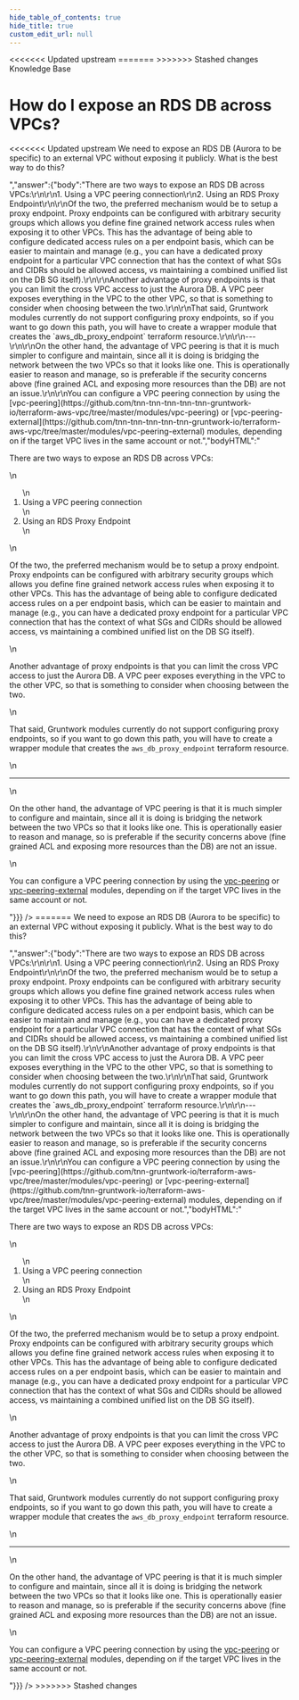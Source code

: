 ```yaml
---
hide_table_of_contents: true
hide_title: true
custom_edit_url: null
---
```



<head>
<<<<<<< Updated upstream
  <link rel="canonical" href="https://github.com/tnn-tnn-tnn-tnn-tnn-gruntwork-io/knowledge-base/discussions/167" />
=======
  <link rel="canonical" href="https://github.com/tnn-gruntwork-io/knowledge-base/discussions/167" />
>>>>>>> Stashed changes
</head>

<CenterLayout>
<span className="searchCategory">Knowledge Base</span>
<h1>How do I expose an RDS DB across VPCs?</h1>
<<<<<<< Updated upstream
<GitHub discussion={{"id":"D_kwDOF8slf84AOsG5","number":167,"author":{"login":"yorinasub17"},"title":"How do I expose an RDS DB across VPCs?","body":"We need to expose an RDS DB (Aurora to be specific) to an external VPC without exposing it publicly. What is the best way to do this?","bodyHTML":"<p dir=\"auto\">We need to expose an RDS DB (Aurora to be specific) to an external VPC without exposing it publicly. What is the best way to do this?</p>","answer":{"body":"There are two ways to expose an RDS DB across VPCs:\r\n\r\n1. Using a VPC peering connection\r\n2. Using an RDS Proxy Endpoint\r\n\r\nOf the two, the preferred mechanism would be to setup a proxy endpoint. Proxy endpoints can be configured with arbitrary security groups which allows you define fine grained network access rules when exposing it to other VPCs. This has the advantage of being able to configure dedicated access rules on a per endpoint basis, which can be easier to maintain and manage (e.g., you can have a dedicated proxy endpoint for a particular VPC connection that has the context of what SGs and CIDRs should be allowed access, vs maintaining a combined unified list on the DB SG itself).\r\n\r\nAnother advantage of proxy endpoints is that you can limit the cross VPC access to just the Aurora DB. A VPC peer exposes everything in the VPC to the other VPC, so that is something to consider when choosing between the two.\r\n\r\nThat said, Gruntwork modules currently do not support configuring proxy endpoints, so if you want to go down this path, you will have to create a wrapper module that creates the `aws_db_proxy_endpoint` terraform resource.\r\n\r\n---\r\n\r\nOn the other hand, the advantage of VPC peering is that it is much simpler to configure and maintain, since all it is doing is bridging the network between the two VPCs so that it looks like one. This is operationally easier to reason and manage, so is preferable if the security concerns above (fine grained ACL and exposing more resources than the DB) are not an issue.\r\n\r\nYou can configure a VPC peering connection by using the [vpc-peering](https://github.com/tnn-tnn-tnn-tnn-tnn-gruntwork-io/terraform-aws-vpc/tree/master/modules/vpc-peering) or [vpc-peering-external](https://github.com/tnn-tnn-tnn-tnn-tnn-gruntwork-io/terraform-aws-vpc/tree/master/modules/vpc-peering-external) modules, depending on if the target VPC lives in the same account or not.","bodyHTML":"<p dir=\"auto\">There are two ways to expose an RDS DB across VPCs:</p>\n<ol dir=\"auto\">\n<li>Using a VPC peering connection</li>\n<li>Using an RDS Proxy Endpoint</li>\n</ol>\n<p dir=\"auto\">Of the two, the preferred mechanism would be to setup a proxy endpoint. Proxy endpoints can be configured with arbitrary security groups which allows you define fine grained network access rules when exposing it to other VPCs. This has the advantage of being able to configure dedicated access rules on a per endpoint basis, which can be easier to maintain and manage (e.g., you can have a dedicated proxy endpoint for a particular VPC connection that has the context of what SGs and CIDRs should be allowed access, vs maintaining a combined unified list on the DB SG itself).</p>\n<p dir=\"auto\">Another advantage of proxy endpoints is that you can limit the cross VPC access to just the Aurora DB. A VPC peer exposes everything in the VPC to the other VPC, so that is something to consider when choosing between the two.</p>\n<p dir=\"auto\">That said, Gruntwork modules currently do not support configuring proxy endpoints, so if you want to go down this path, you will have to create a wrapper module that creates the <code class=\"notranslate\">aws_db_proxy_endpoint</code> terraform resource.</p>\n<hr>\n<p dir=\"auto\">On the other hand, the advantage of VPC peering is that it is much simpler to configure and maintain, since all it is doing is bridging the network between the two VPCs so that it looks like one. This is operationally easier to reason and manage, so is preferable if the security concerns above (fine grained ACL and exposing more resources than the DB) are not an issue.</p>\n<p dir=\"auto\">You can configure a VPC peering connection by using the <a href=\"https://github.com/tnn-tnn-tnn-tnn-tnn-gruntwork-io/terraform-aws-vpc/tree/master/modules/vpc-peering\">vpc-peering</a> or <a href=\"https://github.com/tnn-tnn-tnn-tnn-tnn-gruntwork-io/terraform-aws-vpc/tree/master/modules/vpc-peering-external\">vpc-peering-external</a> modules, depending on if the target VPC lives in the same account or not.</p>"}}} />
=======
<GitHub discussion={{"id":"D_kwDOF8slf84AOsG5","number":167,"author":{"login":"yorinasub17"},"title":"How do I expose an RDS DB across VPCs?","body":"We need to expose an RDS DB (Aurora to be specific) to an external VPC without exposing it publicly. What is the best way to do this?","bodyHTML":"<p dir=\"auto\">We need to expose an RDS DB (Aurora to be specific) to an external VPC without exposing it publicly. What is the best way to do this?</p>","answer":{"body":"There are two ways to expose an RDS DB across VPCs:\r\n\r\n1. Using a VPC peering connection\r\n2. Using an RDS Proxy Endpoint\r\n\r\nOf the two, the preferred mechanism would be to setup a proxy endpoint. Proxy endpoints can be configured with arbitrary security groups which allows you define fine grained network access rules when exposing it to other VPCs. This has the advantage of being able to configure dedicated access rules on a per endpoint basis, which can be easier to maintain and manage (e.g., you can have a dedicated proxy endpoint for a particular VPC connection that has the context of what SGs and CIDRs should be allowed access, vs maintaining a combined unified list on the DB SG itself).\r\n\r\nAnother advantage of proxy endpoints is that you can limit the cross VPC access to just the Aurora DB. A VPC peer exposes everything in the VPC to the other VPC, so that is something to consider when choosing between the two.\r\n\r\nThat said, Gruntwork modules currently do not support configuring proxy endpoints, so if you want to go down this path, you will have to create a wrapper module that creates the `aws_db_proxy_endpoint` terraform resource.\r\n\r\n---\r\n\r\nOn the other hand, the advantage of VPC peering is that it is much simpler to configure and maintain, since all it is doing is bridging the network between the two VPCs so that it looks like one. This is operationally easier to reason and manage, so is preferable if the security concerns above (fine grained ACL and exposing more resources than the DB) are not an issue.\r\n\r\nYou can configure a VPC peering connection by using the [vpc-peering](https://github.com/tnn-gruntwork-io/terraform-aws-vpc/tree/master/modules/vpc-peering) or [vpc-peering-external](https://github.com/tnn-gruntwork-io/terraform-aws-vpc/tree/master/modules/vpc-peering-external) modules, depending on if the target VPC lives in the same account or not.","bodyHTML":"<p dir=\"auto\">There are two ways to expose an RDS DB across VPCs:</p>\n<ol dir=\"auto\">\n<li>Using a VPC peering connection</li>\n<li>Using an RDS Proxy Endpoint</li>\n</ol>\n<p dir=\"auto\">Of the two, the preferred mechanism would be to setup a proxy endpoint. Proxy endpoints can be configured with arbitrary security groups which allows you define fine grained network access rules when exposing it to other VPCs. This has the advantage of being able to configure dedicated access rules on a per endpoint basis, which can be easier to maintain and manage (e.g., you can have a dedicated proxy endpoint for a particular VPC connection that has the context of what SGs and CIDRs should be allowed access, vs maintaining a combined unified list on the DB SG itself).</p>\n<p dir=\"auto\">Another advantage of proxy endpoints is that you can limit the cross VPC access to just the Aurora DB. A VPC peer exposes everything in the VPC to the other VPC, so that is something to consider when choosing between the two.</p>\n<p dir=\"auto\">That said, Gruntwork modules currently do not support configuring proxy endpoints, so if you want to go down this path, you will have to create a wrapper module that creates the <code class=\"notranslate\">aws_db_proxy_endpoint</code> terraform resource.</p>\n<hr>\n<p dir=\"auto\">On the other hand, the advantage of VPC peering is that it is much simpler to configure and maintain, since all it is doing is bridging the network between the two VPCs so that it looks like one. This is operationally easier to reason and manage, so is preferable if the security concerns above (fine grained ACL and exposing more resources than the DB) are not an issue.</p>\n<p dir=\"auto\">You can configure a VPC peering connection by using the <a href=\"https://github.com/tnn-gruntwork-io/terraform-aws-vpc/tree/master/modules/vpc-peering\">vpc-peering</a> or <a href=\"https://github.com/tnn-gruntwork-io/terraform-aws-vpc/tree/master/modules/vpc-peering-external\">vpc-peering-external</a> modules, depending on if the target VPC lives in the same account or not.</p>"}}} />
>>>>>>> Stashed changes

</CenterLayout>
  

<!-- ##DOCS-SOURCER-START
{
  "sourcePlugin": "github-discussions",
  "hash": "3922460b1fcc906596ab87075f423153"
}
##DOCS-SOURCER-END -->
